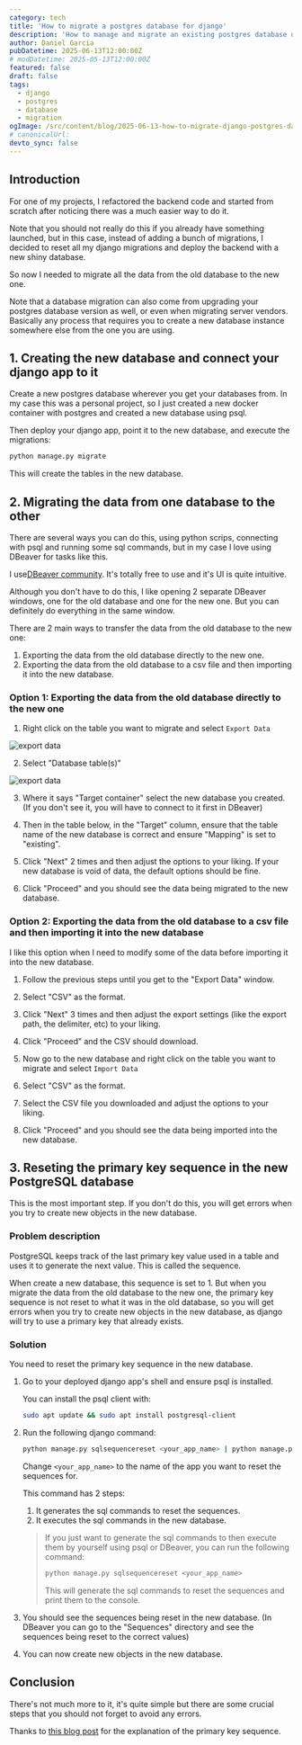 ```yaml
---
category: tech
title: 'How to migrate a postgres database for django'
description: 'How to manage and migrate an existing postgres database used by a django app to a new database'
author: Daniel Garcia
pubDatetime: 2025-06-13T12:00:00Z
# modDatetime: 2025-05-13T12:00:00Z
featured: false
draft: false
tags:
  - django
  - postgres
  - database
  - migration
ogImage: /src/content/blog/2025-06-13-how-to-migrate-django-postgres-database/cover.png
# canonicalUrl:
devto_sync: false
---
```



## Introduction

For one of my projects, I refactored the backend code and started from scratch after noticing there was a much easier way to do it.

Note that you should not really do this if you already have something launched, but in this case, instead of adding a bunch of migrations, I decided to reset all my django migrations and deploy the backend with a new shiny database.

So now I needed to migrate all the data from the old database to the new one.

Note that a database migration can also come from upgrading your postgres database version as well, or even when migrating server vendors. Basically any process that requires you to create a new database instance somewhere else from the one you are using.

<WebsiteDesignCTA client:visible />

## 1. Creating the new database and connect your django app to it

Create a new postgres database wherever you get your databases from. In my case this was a personal project, so I just created a new docker container with postgres and created a new database using psql.

Then deploy your django app, point it to the new database, and execute the migrations:

```bash
python manage.py migrate
```

This will create the tables in the new database.

## 2. Migrating the data from one database to the other

There are several ways you can do this, using python scrips, connecting with psql and running some sql commands, but in my case I love using DBeaver for tasks like this.

I use[DBeaver community](https://dbeaver.io/download/). It's totally free to use and it's UI is quite intuitive.

Although you don't have to do this, I like opening 2 separate DBeaver windows, one for the old database and one for the new one. But you can definitely do everything in the same window.

There are 2 main ways to transfer the data from the old database to the new one:

1. Exporting the data from the old database directly to the new one.
2. Exporting the data from the old database to a csv file and then importing it into the new database.

### Option 1: Exporting the data from the old database directly to the new one

1. Right click on the table you want to migrate and select `Export Data`

![export data](./export_data.png)

2. Select "Database table(s)"

![export data](./export-options.png)

3. Where it says "Target container" select the new database you created. (If you don't see it, you will have to connect to it first in DBeaver)

4. Then in the table below, in the "Target" column, ensure that the table name of the new database is correct and ensure "Mapping" is set to "existing".

5. Click "Next" 2 times and then adjust the options to your liking. If your new database is void of data, the default options should be fine.

6. Click "Proceed" and you should see the data being migrated to the new database.

### Option 2: Exporting the data from the old database to a csv file and then importing it into the new database

I like this option when I need to modify some of the data before importing it into the new database.

1. Follow the previous steps until you get to the "Export Data" window.

2. Select "CSV" as the format.

3. Click "Next" 3 times and then adjust the export settings (like the export path, the delimiter, etc) to your liking.

4. Click "Proceed" and the CSV should download.

5. Now go to the new database and right click on the table you want to migrate and select `Import Data`

6. Select "CSV" as the format.

7. Select the CSV file you downloaded and adjust the options to your liking.

8. Click "Proceed" and you should see the data being imported into the new database.

## 3. Reseting the primary key sequence in the new PostgreSQL database

This is the most important step. If you don't do this, you will get errors when you try to create new objects in the new database.

### Problem description

PostgreSQL keeps track of the last primary key value used in a table and uses it to generate the next value. This is called the sequence.

When create a new database, this sequence is set to 1. But when you migrate the data from the old database to the new one, the primary key sequence is not reset to what it was in the old database, so you will get errors when you try to create new objects in the new database, as django will try to use a primary key that already exists.

### Solution

You need to reset the primary key sequence in the new database.

1. Go to your deployed django app's shell and ensure psql is installed.

   You can install the psql client with:

   ```bash
   sudo apt update && sudo apt install postgresql-client
   ```

2. Run the following django command:

   ```bash
   python manage.py sqlsequencereset <your_app_name> | python manage.py dbshell
   ```

   Change `<your_app_name>` to the name of the app you want to reset the sequences for.

   This command has 2 steps:

   1. It generates the sql commands to reset the sequences.
   2. It executes the sql commands in the new database.

   > If you just want to generate the sql commands to then execute them by yourself using psql or DBeaver, you can run the following command:
   >
   > ```bash
   > python manage.py sqlsequencereset <your_app_name>
   > ```
   >
   > This will generate the sql commands to reset the sequences and print them to the console.

3. You should see the sequences being reset in the new database. (In DBeaver you can go to the "Sequences" directory and see the sequences being reset to the correct values)

4. You can now create new objects in the new database.

## Conclusion

There's not much more to it, it's quite simple but there are some crucial steps that you should not forget to avoid any errors.

Thanks to [this blog post](https://www.calazan.com/how-to-reset-the-primary-key-sequence-in-postgresql-with-django/) for the explanation of the primary key sequence.
